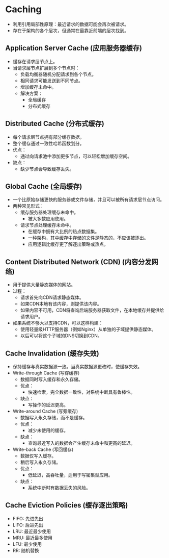 # Caching 

- 利用引用局部性原理：最近请求的数据可能会再次被请求。
- 存在于架构的各个层次，但通常在最靠近前端的层次找到。

## Application Server Cache (应用服务器缓存)
- 缓存在请求层节点上。
- 当请求层节点扩展到多个节点时：
  - 负载均衡器随机分配请求到各个节点。
  - 相同请求可能发送到不同节点。
  - 增加缓存未命中。
  - 解决方案：
    - 全局缓存
    - 分布式缓存

## Distributed Cache (分布式缓存)
- 每个请求层节点拥有部分缓存数据。
- 整个缓存通过一致性哈希函数划分。
- 优点：
  - 通过向请求池中添加更多节点，可以轻松增加缓存空间。
- 缺点：
  - 缺少节点会导致缓存丢失。

## Global Cache (全局缓存)
- 一个比原始存储更快的服务器或文件存储，并且可以被所有请求层节点访问。
- 两种常见形式：
  - 缓存服务器处理缓存未命中。
    - 被大多数应用使用。
  - 请求节点处理缓存未命中。
    - 在缓存中拥有大比例的热点数据集。
    - 一种架构，其中缓存中存储的文件是静态的，不应该被逐出。
    - 应用逻辑比缓存更了解逐出策略或热点。

## Content Distributed Network (CDN) (内容分发网络)
- 用于提供大量静态媒体的网站。
- 过程：
  - 请求首先向CDN请求静态媒体。
  - 如果CDN本地有该内容，则提供该内容。
  - 如果内容不可用，CDN将查询后端服务器获取文件，在本地缓存并提供给请求用户。
- 如果系统不够大以支持CDN，可以这样构建：
  - 使用轻量级HTTP服务器（例如Nginx）从单独的子域提供静态媒体。
  - 以后可以将这个子域的DNS切换到CDN。

## Cache Invalidation (缓存失效)
- 保持缓存与真实数据源一致。当真实数据源更改时，使缓存失效。
- Write-through Cache (写穿缓存)
  - 数据同时写入缓存和永久存储。
  - 优点：
    - 快速检索，完全数据一致性，对系统中断具有鲁棒性。
  - 缺点：
    - 写操作的延迟更高。
- Write-around Cache (写旁缓存)
  - 数据写入永久存储，而不是缓存。
  - 优点：
    - 减少未使用的缓存。
  - 缺点：
    - 查询最近写入的数据会产生缓存未命中和更高的延迟。
- Write-back Cache (写回缓存)
  - 数据仅写入缓存。
  - 稍后写入永久存储。
  - 优点：
    - 低延迟，高吞吐量，适用于写密集型应用。
  - 缺点：
    - 系统中断时有数据丢失的风险。

## Cache Eviction Policies (缓存逐出策略)
- FIFO: 先进先出
- LIFO: 后进先出
- LRU: 最近最少使用
- MRU: 最近最多使用
- LFU: 最少使用
- RR: 随机替换